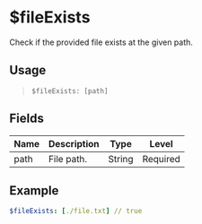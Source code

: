 # $fileExists
Check if the provided file exists at the given path.

## Usage
> `$fileExists: [path]`

## Fields
| Name        | Description                               | Type   | Level    |
| ----------- | ----------------------------------------- | ------ | -------- |
| path        | File path.                                | String | Required |

## Example
```yaml
$fileExists: [./file.txt] // true
```